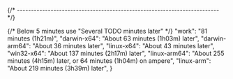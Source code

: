 
{/* ------------------------------------------------------------------------ */}

{/* Below 5 minutes use "Several TODO minutes later" */}
    "work": "81 minutes (1h21m)",
    "darwin-x64": "About 63 minutes (1h03m) later",
    "darwin-arm64": "About 36 minutes later",
    "linux-x64": "About 43 minutes later",
    "win32-x64": "About 137 minutes (2h17m) later",
    "linux-arm64": "About 255 minutes (4h15m) later, or 64 minutes (1h04m) on ampere",
    "linux-arm": "About 219 minutes (3h39m) later",
}
